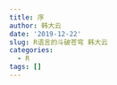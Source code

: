 ```yaml
---
title: 序
author: 韩大云
date: '2019-12-22'
slug: R语言的斗破苍穹 韩大云
categories:
  - R
tags: []
---
```

<!-- blogdown::serve_site() -->

